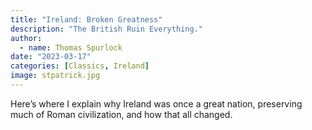 ```yaml
---
title: "Ireland: Broken Greatness"
description: "The British Ruin Everything."
author:
  - name: Thomas Spurlock
date: "2023-03-17"
categories: [Classics, Ireland]
image: stpatrick.jpg
---
```


Here's where I explain why Ireland was once a great nation, preserving much of Roman civilization, and how that all changed.
